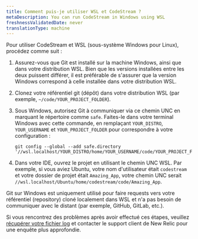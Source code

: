 ```yaml
---
title: Comment puis-je utiliser WSL et CodeStream ?
metaDescription: You can run CodeStream in Windows using WSL
freshnessValidatedDate: never
translationType: machine
---
```


Pour utiliser CodeStream et WSL (sous-système Windows pour Linux), procédez comme suit :

1. Assurez-vous que Git est installé sur la machine Windows, ainsi que dans votre distribution WSL. Bien que les versions installées entre les deux puissent différer, il est préférable de s&apos;assurer que la version Windows correspond à celle installée dans votre distribution WSL.

2. Clonez votre référentiel git (dépôt) dans votre distribution WSL (par exemple, `~/code/YOUR_PROJECT_FOLDER`).

3. Sous Windows, autorisez Git à communiquer via ce chemin UNC en marquant le répertoire comme `safe`. Faites-le dans votre terminal Windows avec cette commande, en remplaçant `YOUR_DISTRO`, `YOUR_USERNAME` et `YOUR_PROJECT_FOLDER` pour correspondre à votre configuration :

   ```shell
   git config --global --add safe.directory '//wsl.localhost/YOUR_DISTRO/home/YOUR_USERNAME/code/YOUR_PROJECT_FOLDER' 
   ```

4. Dans votre IDE, ouvrez le projet en utilisant le chemin UNC WSL. Par exemple, si vous aviez Ubuntu, votre nom d&apos;utilisateur était `codestream` et votre dossier de projet était `Amazing_App`, votre chemin UNC serait `//wsl.localhost/Ubuntu/home/codestream/code/Amazing_App`.

<Callout variant="tip">
  Git sur Windows est uniquement utilisé pour faire requests vers votre référentiel (repository) cloné localement dans WSL et n&apos;a pas besoin de communiquer avec le distant (par exemple, GitHub, GitLab, etc.).
</Callout>

Si vous rencontrez des problèmes après avoir effectué ces étapes, veuillez [récupérer votre fichier log](/docs/codestream/troubleshooting/client-logs) et contacter le support client de New Relic pour une enquête plus approfondie.